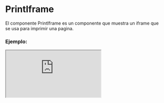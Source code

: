 
# PrintIframe

El componente PrintIframe es un componente que muestra un iframe que se usa para imprimir una pagina.

### Ejemplo:

<Iframe src="https://fenextjs-component-storybook.vercel.app/iframe.html?args=&id=print-iframe--index&viewMode=story" />

### Importación

Para importar el componente PrintIframe, se puede hacer desde fenextjs o fenextjs-component

```tsx copy
import {
  PrintIframe,
  PrintIframeProps,
} from "fenextjs/cjs/component/Print/Iframe";
```

o

```tsx copy
import {
  PrintIframe,
  PrintIframeProps,
} from "fenextjs-component/cjs/Print/Iframe";
```

### Parámetros:

| Parámetro     |                       Tipo                       | Requerido | Default | Descripción                                            |
| ------------- | :----------------------------------------------: | :-------: | :-----: | :----------------------------------------------------- |
| urlBase       |                     `string`                     |    No     |         | URL base para construir la URL completa para imprimir. |
| url           |                     `string`                     |    Sí     |         | URL completa para imprimir.                            |
| data          |                       `T`                        |    No     |         | Datos a pasar al componente de impresión.              |
| delayForPrint |                     `number`                     |    No     |         | Retraso en milisegundos antes de imprimir.             |
| onComponent   | `(data: PrintIframeComponentProps) => ReactNode` |    Sí     |         | Función que devuelve el componente a imprimir.         |
| \_t           |                     `string`                     |    No     |         | Propiedad de internacionalización.                     |
| onBeforePrint |         `() => void` or `Promise<void>`          |    No     |         | Función que se ejecuta antes de imprimir.              |
| onAfterPrint  |         `() => void` or `Promise<void>`          |    No     |         | Función que se ejecuta después de imprimir.            |
| onPrintError  |             `(error: Error) => void`             |    No     |         | Función que se ejecuta en caso de error de impresión.  |

### Storybook

Para ver el storybook del componente lo puede hacer con este [link](https://fenextjs-component-storybook.vercel.app/?path=/story/print-iframe--index)

### Usos

- Uso básico del componente PrintIframe

```tsx copy
<PrintIframe />
```
